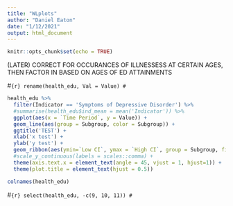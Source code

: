 ```yaml
---
title: "WLplots"
author: "Daniel Eaton"
date: "1/12/2021"
output: html_document
---
```


```r
knitr::opts_chunk$set(echo = TRUE)
```

(LATER) CORRECT FOR OCCURANCES OF ILLNESSESS AT CERTAIN AGES, THEN FACTOR IN BASED ON AGES OF ED ATTAINMENTS

#```{r}
rename(health_edu, Val = Value)
#```

```r
health_edu %>%
  filter(Indicator == 'Symptoms of Depressive Disorder') %>%
  #summarise(health_edu$ind_mean = mean('Indicator')) %>%
  ggplot(aes(x = `Time Period`, y = Value)) +
  geom_line(aes(group = Subgroup, color = Subgroup)) +
  ggtitle('TEST') +
  xlab('x test') +
  ylab('y test') +
  geom_ribbon(aes(ymin=`Low CI`, ymax = `High CI`, group = Subgroup, fill = Subgroup, alpha = 0.1)) +
  #scale_y_continuous(labels = scales::comma) +
  theme(axis.text.x = element_text(angle = 45, vjust = 1, hjust=1)) +
  theme(plot.title = element_text(hjust = 0.5))
```

```r
colnames(health_edu)
```


#```{r}
select(health_edu, -c(9, 10, 11))
#```
